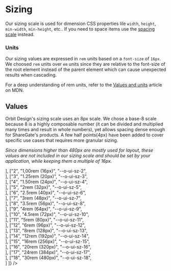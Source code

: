 
<Meta
    title="Materials/Sizing"
    id="sizing"
/>

# Sizing

Our sizing scale is used for dimension CSS properties lile `width`, `height`, `min-width`, `min-height`, etc.. If you need to space items use the [spacing scale](?path=/docs/spacing--page) instead.

### Units

Our sizing values are expressed in `rem` units based on a `font-size` of `16px`. We choosed `rem` units over `em` units since they are relative to the font-size of the root element instead of the parent element which can cause unexpected results when cascading.

For a deep understanding of rem units, refer to the [Values and units](https://developer.mozilla.org/en-US/docs/Learn/CSS/Building_blocks/Values_and_units) article on MDN.

## Values

Orbit Design's sizing scale uses an 8px scale. We chose a base-8 scale because 8 is a highly composable number (it can be divided and multiplied many times and result in whole numbers), yet allows spacing dense enough for ShareGate's products. A few half points(4px) have been added to cover specific use cases that requires more granular sizing.

_Since dimensions higher than 480px are mostly used for layout, these values are not included in our sizing scale and should be set by your application, while keeping them a multiple of 16px._

<Table
    columns={[
        { title: "Scale", headerStyle: { width: "100px" } },
        { title: "Value", headerStyle: { width: "250px" }, rowClassName: "code f7 o-90" },
        { title: "Variable", headerStyle: { width: "300px" }, rowClassName: "code f7 o-90" },
        { title: "", headerStyle: { width: "300px" } }
    ]}
    rows={[
        ["1", "0.75rem (12px)", "--o-ui-sz-1", <Div width={1} height={3} backgroundColor="warning-3"></Div>],
        ["2", "1,00rem (16px)", "--o-ui-sz-2", <Div width={2} height={3} backgroundColor="warning-3"></Div>],
        ["3", "1.25rem (20px)", "--o-ui-sz-3", <Div width={3} height={3} backgrouvndColor="warning-3"></Div>],
        ["4", "1.50rem (24px)", "--o-ui-sz-4", <Div width={4} height={3} backgroundColor="warning-3"></Div>],
        ["5", "2rem (32px)", "--o-ui-sz-5", <Div width={5} height={3} backgroundColor="warning-3"></Div>],
        ["6", "2.5rem (40px)", "--o-ui-sz-6", <Div width={6} height={3} backgroundColor="warning-3"></Div>],
        ["7", "3rem (48px)", "--o-ui-sz-7", <Div width={7} height={3} backgroundColor="warning-3"></Div>],
        ["8", "3.5rem (56px)", "--o-ui-sz-8", <Div width={8} height={3} backgroundColor="warning-3"></Div>],
        ["9", "4rem (64px)", "--o-ui-sz-9", <Div width={9} height={3} backgroundColor="warning-3"></Div>],
        ["10", "4.5rem (72px)", "--o-ui-sz-10", <Div width={10} height={3} backgroundColor="warning-3"></Div>],
        ["11", "5rem (80px)", "--o-ui-sz-11", <Div width={11} height={3} backgroundColor="warning-3"></Div>],
        ["12", "6rem (96px)", "--o-ui-sz-12", <Div width={12} height={3} backgroundColor="warning-3"></Div>],
        ["13", "8rem (128px)", "--o-ui-sz-13", <Div width={13} height={3} backgroundColor="warning-3"></Div>],
        ["14", "12rem (192px)", "--o-ui-sz-14", <Div width={14} height={3} backgroundColor="warning-3"></Div>],
        ["15", "16rem (256px)", "--o-ui-sz-15", <Div width={15} height={3} backgroundColor="warning-3"></Div>],
        ["16", "20rem (320px)", "--o-ui-sz-16", <Div width={16} height={3} backgroundColor="warning-3"></Div>],
        ["17", "24rem (384px)", "--o-ui-sz-17", <Div width={17} height={3} backgroundColor="warning-3"></Div>],
        ["18", "30rem (480px)", "--o-ui-sz-18", <Div width={18} height={3} backgroundColor="warning-3"></Div>]
    ]}
/>

